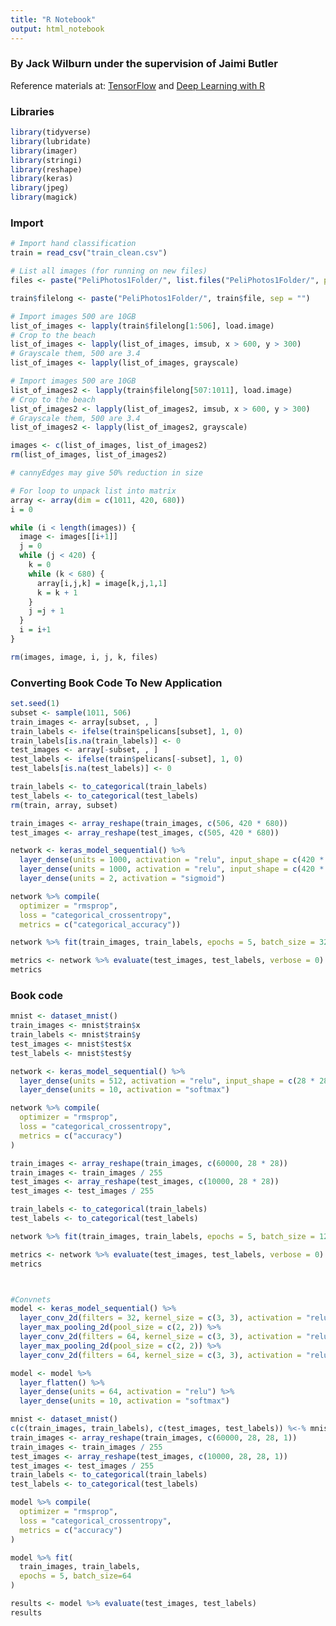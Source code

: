 ```yaml
---
title: "R Notebook"
output: html_notebook
---
```


### By Jack Wilburn under the supervision of Jaimi Butler

Reference materials at: [TensorFlow](https://tensorflow.rstudio.com/blog/keras-image-classification-on-small-datasets.html) and [Deep Learning with R](https://livebook.manning.com/#!/book/deep-learning-with-r/chapter-5/9)

### Libraries

```r
library(tidyverse)
library(lubridate)
library(imager)
library(stringi)
library(reshape)
library(keras)
library(jpeg)
library(magick)
```

### Import

```r
# Import hand classification
train = read_csv("train_clean.csv")

# List all images (for running on new files)
files <- paste("PeliPhotos1Folder/", list.files("PeliPhotos1Folder/", pattern = "\\.jpg$"), sep = "")

train$filelong <- paste("PeliPhotos1Folder/", train$file, sep = "")

# Import images 500 are 10GB
list_of_images <- lapply(train$filelong[1:506], load.image)
# Crop to the beach
list_of_images <- lapply(list_of_images, imsub, x > 600, y > 300)
# Grayscale them, 500 are 3.4
list_of_images <- lapply(list_of_images, grayscale)

# Import images 500 are 10GB
list_of_images2 <- lapply(train$filelong[507:1011], load.image)
# Crop to the beach
list_of_images2 <- lapply(list_of_images2, imsub, x > 600, y > 300)
# Grayscale them, 500 are 3.4
list_of_images2 <- lapply(list_of_images2, grayscale)

images <- c(list_of_images, list_of_images2)
rm(list_of_images, list_of_images2)

# cannyEdges may give 50% reduction in size

# For loop to unpack list into matrix
array <- array(dim = c(1011, 420, 680))
i = 0

while (i < length(images)) {
  image <- images[[i+1]]
  j = 0
  while (j < 420) {
    k = 0
    while (k < 680) {
      array[i,j,k] = image[k,j,1,1]
      k = k + 1
    }
    j =j + 1
  }
  i = i+1
}

rm(images, image, i, j, k, files)
```

### Converting Book Code To New Application

```r
set.seed(1)
subset <- sample(1011, 506)
train_images <- array[subset, , ]
train_labels <- ifelse(train$pelicans[subset], 1, 0)
train_labels[is.na(train_labels)] <- 0
test_images <- array[-subset, , ]
test_labels <- ifelse(train$pelicans[-subset], 1, 0)
test_labels[is.na(test_labels)] <- 0

train_labels <- to_categorical(train_labels)
test_labels <- to_categorical(test_labels)
rm(train, array, subset)

train_images <- array_reshape(train_images, c(506, 420 * 680))
test_images <- array_reshape(test_images, c(505, 420 * 680))

network <- keras_model_sequential() %>% 
  layer_dense(units = 1000, activation = "relu", input_shape = c(420 * 680)) %>%
  layer_dense(units = 1000, activation = "relu", input_shape = c(420 * 680)) %>%
  layer_dense(units = 2, activation = "sigmoid")

network %>% compile(
  optimizer = "rmsprop",
  loss = "categorical_crossentropy",
  metrics = c("categorical_accuracy"))

network %>% fit(train_images, train_labels, epochs = 5, batch_size = 32)

metrics <- network %>% evaluate(test_images, test_labels, verbose = 0)
metrics
```

### Book code
```r
mnist <- dataset_mnist()
train_images <- mnist$train$x
train_labels <- mnist$train$y
test_images <- mnist$test$x
test_labels <- mnist$test$y

network <- keras_model_sequential() %>% 
  layer_dense(units = 512, activation = "relu", input_shape = c(28 * 28)) %>% 
  layer_dense(units = 10, activation = "softmax")

network %>% compile(
  optimizer = "rmsprop",
  loss = "categorical_crossentropy",
  metrics = c("accuracy")
)

train_images <- array_reshape(train_images, c(60000, 28 * 28))
train_images <- train_images / 255
test_images <- array_reshape(test_images, c(10000, 28 * 28))
test_images <- test_images / 255

train_labels <- to_categorical(train_labels)
test_labels <- to_categorical(test_labels)

network %>% fit(train_images, train_labels, epochs = 5, batch_size = 128)

metrics <- network %>% evaluate(test_images, test_labels, verbose = 0)
metrics



#Convnets
model <- keras_model_sequential() %>% 
  layer_conv_2d(filters = 32, kernel_size = c(3, 3), activation = "relu", input_shape = c(28, 28, 1)) %>% 
  layer_max_pooling_2d(pool_size = c(2, 2)) %>% 
  layer_conv_2d(filters = 64, kernel_size = c(3, 3), activation = "relu") %>% 
  layer_max_pooling_2d(pool_size = c(2, 2)) %>% 
  layer_conv_2d(filters = 64, kernel_size = c(3, 3), activation = "relu")

model <- model %>% 
  layer_flatten() %>% 
  layer_dense(units = 64, activation = "relu") %>% 
  layer_dense(units = 10, activation = "softmax")

mnist <- dataset_mnist()
c(c(train_images, train_labels), c(test_images, test_labels)) %<-% mnist
train_images <- array_reshape(train_images, c(60000, 28, 28, 1))
train_images <- train_images / 255
test_images <- array_reshape(test_images, c(10000, 28, 28, 1))
test_images <- test_images / 255
train_labels <- to_categorical(train_labels)
test_labels <- to_categorical(test_labels)

model %>% compile(
  optimizer = "rmsprop",
  loss = "categorical_crossentropy",
  metrics = c("accuracy")
)

model %>% fit(
  train_images, train_labels, 
  epochs = 5, batch_size=64
)

results <- model %>% evaluate(test_images, test_labels)
results
```

